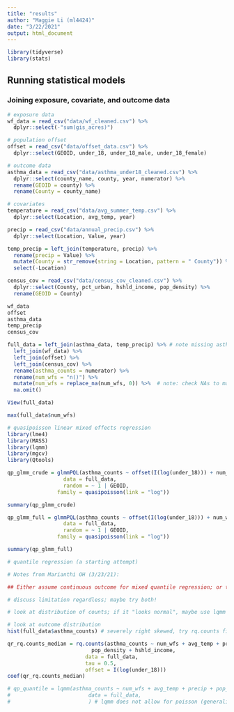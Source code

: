 ```yaml
---
title: "results"
author: "Maggie Li (ml4424)"
date: "3/22/2021"
output: html_document
---
```


```r
library(tidyverse)
library(stats)
```


## Running statistical models

### Joining exposure, covariate, and outcome data

```r
# exposure data
wf_data = read_csv("data/wf_cleaned.csv") %>% 
  dplyr::select(-"sum(gis_acres)")

# population offset
offset = read_csv("data/offset_data.csv") %>% 
  dplyr::select(GEOID, under_18, under_18_male, under_18_female)

# outcome data
asthma_data = read_csv("data/asthma_under18_cleaned.csv") %>% 
  dplyr::select(county_name, county, year, numerator) %>% 
  rename(GEOID = county) %>% 
  rename(County = county_name)

# covariates
temperature = read_csv("data/avg_summer_temp.csv") %>% 
  dplyr::select(Location, avg_temp, year)

precip = read_csv("data/annual_precip.csv") %>% 
  dplyr::select(Location, Value, year)

temp_precip = left_join(temperature, precip) %>% 
  rename(precip = Value) %>% 
  mutate(County = str_remove(string = Location, pattern = " County")) %>% # new column of all CA counties without "County" suffix
  select(-Location)

census_cov = read_csv("data/census_cov_cleaned.csv") %>% 
  dplyr::select(County, pct_urban, hshld_income, pop_density) %>% 
  rename(GEOID = County)

wf_data
offset
asthma_data
temp_precip
census_cov
```

```r
full_data = left_join(asthma_data, temp_precip) %>% # note missing asthma ED data for least populous counties
  left_join(wf_data) %>% 
  left_join(offset) %>% 
  left_join(census_cov) %>% 
  rename(asthma_counts = numerator) %>% 
  rename(num_wfs = "n()") %>% 
  mutate(num_wfs = replace_na(num_wfs, 0)) %>%  # note: check NAs to make sure they mean no fires in the county that year
  na.omit()

View(full_data)

max(full_data$num_wfs)
```

```r
# quasipoisson linear mixed effects regression
library(lme4)
library(MASS)
library(lqmm)
library(mgcv)
library(Qtools)

qp_glmm_crude = glmmPQL(asthma_counts ~ offset(I(log(under_18))) + num_wfs,
                  data = full_data,
                  random = ~ 1 | GEOID,
                family = quasipoisson(link = "log"))

summary(qp_glmm_crude)

qp_glmm_full = glmmPQL(asthma_counts ~ offset(I(log(under_18))) + num_wfs + avg_temp + precip + pop_density + hshld_income,
                  data = full_data,
                  random = ~ 1 | GEOID,
                family = quasipoisson(link = "log"))

summary(qp_glmm_full)

# quantile regression (a starting attempt)

# Notes from Marianthi OH (3/23/21):

## Either assume continuous outcome for mixed quantile regression; or try rq.counts to have quasipoisson without random intercept (underestimating confidence interval)

# discuss limitation regardless; maybe try both!

# look at distribution of counts; if it "looks normal", maybe use lqmm and assume continuous outcome but if not this will be bad

# look at outcome distribution
hist(full_data$asthma_counts) # severely right skewed, try rq.counts first

qr_rq.counts_median = rq.counts(asthma_counts ~ num_wfs + avg_temp + precip + 
                           pop_density + hshld_income,
                         data = full_data,
                         tau = 0.5,
                         offset = I(log(under_18)))
coef(qr_rq.counts_median)

# qp_quantile = lqmm(asthma_counts ~ num_wfs + avg_temp + precip + pop_density + hshld_income,
#                         data = full_data,
#                         ) # lqmm does not allow for poisson (generalized) nature

```

